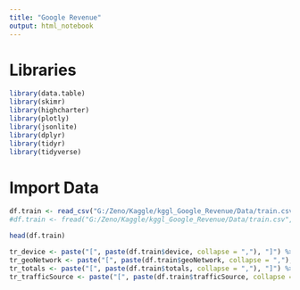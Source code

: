 ---
title: "Google Revenue"
output: html_notebook
---


# Libraries

```{r}

library(data.table)
library(skimr)
library(highcharter)
library(plotly)
library(jsonlite)
library(dplyr)
library(tidyr)
library(tidyverse)

```

# Import Data

```{r}

df.train <- read_csv("G:/Zeno/Kaggle/kggl_Google_Revenue/Data/train.csv", n_max=10000)
#df.train <- fread("G:/Zeno/Kaggle/kggl_Google_Revenue/Data/train.csv",stringsAsFactors = TRUE, nrows=10000)
```

```{r}
head(df.train)
```



```{r Json_Conversion, eval=TRUE, message=FALSE, warning=FALSE}
tr_device <- paste("[", paste(df.train$device, collapse = ","), "]") %>% fromJSON(flatten = T)
tr_geoNetwork <- paste("[", paste(df.train$geoNetwork, collapse = ","), "]") %>% fromJSON(flatten = T)
tr_totals <- paste("[", paste(df.train$totals, collapse = ","), "]") %>% fromJSON(flatten = T)
tr_trafficSource <- paste("[", paste(df.train$trafficSource, collapse = ","), "]") %>% fromJSON(flatten = T)

```

